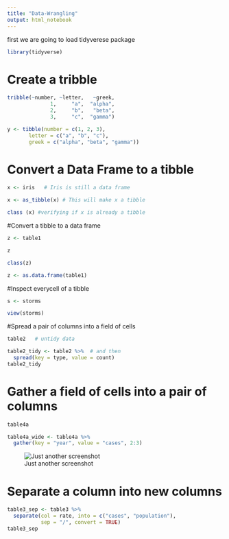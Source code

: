 ```yaml
---
title: "Data-Wrangling"
output: html_notebook
---
```


first we are going to load tidyverese package 

```r
library(tidyverse)
```

# Create a tribble

```r
tribble(~number, ~letter,   ~greek,
              1,     "a",  "alpha",
              2,     "b",   "beta",
              3,     "c",  "gamma")
```

```r
y <- tibble(number = c(1, 2, 3), 
       letter = c("a", "b", "c"),
       greek = c("alpha", "beta", "gamma"))
```

# Convert a Data Frame to a tibble

```r
x <- iris   # Iris is still a data frame
```

```r
x <- as_tibble(x) # This will make x a tibble
```

```r
class (x) #verifying if x is already a tibble
```


#Convert a tibble to a data frame

```r
z <- table1
```

```r
z
```
```r
class(z)
```

```r
z <- as.data.frame(table1)
```

#Inspect everycell of a tibble

```r
s <- storms
```

```r
view(storms)
```

#Spread a pair of columns into a field of cells

```r
table2   # untidy data
```

```r
table2_tidy <- table2 %>%  # and then
  spread(key = type, value = count)
table2_tidy
```

#  Gather a field of cells into a pair of columns

```r
table4a
```

```r
table4a_wide <- table4a %>% 
  gather(key = "year", value = "cases", 2:3)
```



![Just another screenshot](wide-to-long.png)


#  Separate a column into new columns

```r
table3_sep <- table3 %>% 
  separate(col = rate, into = c("cases", "population"), 
           sep = "/", convert = TRUE)
table3_sep
```







